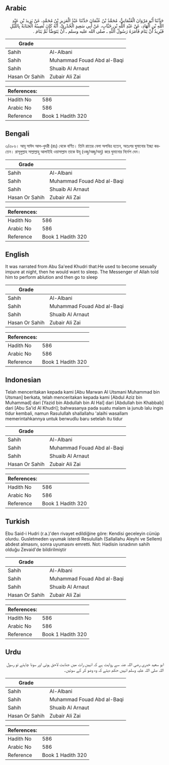 ## Arabic


<div dir="rtl" lang="ar" style={{fontSize:'larger',backgroundColor:'#f8f9fa',padding:20}}>
حَدَّثَنَا أَبُو مَرْوَانَ الْعُثْمَانِيُّ، مُحَمَّدُ بْنُ عُثْمَانَ حَدَّثَنَا عَبْدُ الْعَزِيزِ بْنُ مُحَمَّدٍ، عَنْ يَزِيدَ بْنِ عَبْدِ اللَّهِ بْنِ الْهَادِ، عَنْ عَبْدِ اللَّهِ بْنِ خَبَّابٍ، عَنْ أَبِي سَعِيدٍ الْخُدْرِيِّ، أَنَّهُ كَانَ تُصِيبُهُ الْجَنَابَةُ بِاللَّيْلِ فَيُرِيدُ أَنْ يَنَامَ فَأَمَرَهُ رَسُولُ اللَّهِ ـ صلى الله عليه وسلم ـ أَنْ يَتَوَضَّأَ ثُمَّ يَنَامَ ‏.‏
</div>
<div style={{backgroundColor:'#f8f9fa',padding:20, marginBottom: 10}}><table> <thead> <tr> <th>Grade</th> <th></th> </tr> </thead> <tbody> <tr><td>Sahih</td><td>Al-Albani</td></tr><tr><td>Sahih</td><td>Muhammad Fouad Abd al-Baqi</td></tr><tr><td>Sahih</td><td>Shuaib Al Arnaut</td></tr><tr><td>Hasan Or Sahih</td><td>Zubair Ali Zai</td></tr></tbody></table><table> <thead> <tr> <th>References:</th> <th></th> </tr> </thead> <tbody><tr><td>Hadith No</td><td>586</td></tr><tr><td>Arabic No</td><td>586</td></tr><tr><td>Reference</td><td>Book 1 Hadith 320</td></tr></tbody></table></div>

## Bengali


<div dir="ltr" lang="bn" style={{fontSize:'larger',backgroundColor:'#f8f9fa',padding:20}}>
৩/৫৮৬। আবূ সাঈদ আল-খুদরী (রাঃ) থেকে বর্ণিত। তিনি রাতের বেলা অপবিত্র হতেন, অতঃপর ঘুমানোর ইচ্ছা করতেন। রাসূলুল্লাহ সাল্লাল্লাহু আলাইহি ওয়াসাল্লাম তাকে উযূ (ওজু/অজু/অযু) করে ঘুমানোর নির্দেশ দেন।
</div>
<div style={{backgroundColor:'#f8f9fa',padding:20, marginBottom: 10}}><table> <thead> <tr> <th>Grade</th> <th></th> </tr> </thead> <tbody> <tr><td>Sahih</td><td>Al-Albani</td></tr><tr><td>Sahih</td><td>Muhammad Fouad Abd al-Baqi</td></tr><tr><td>Sahih</td><td>Shuaib Al Arnaut</td></tr><tr><td>Hasan Or Sahih</td><td>Zubair Ali Zai</td></tr></tbody></table><table> <thead> <tr> <th>References:</th> <th></th> </tr> </thead> <tbody><tr><td>Hadith No</td><td>586</td></tr><tr><td>Arabic No</td><td>586</td></tr><tr><td>Reference</td><td>Book 1 Hadith 320</td></tr></tbody></table></div>

## English


<div dir="ltr" lang="en" style={{fontSize:'larger',backgroundColor:'#f8f9fa',padding:20}}>
It was narrated from Abu Sa'eed Khudri that:He used to become sexually impure at night, then he would want to sleep. The Messenger of Allah told him to perform ablution and then go to sleep
</div>
<div style={{backgroundColor:'#f8f9fa',padding:20, marginBottom: 10}}><table> <thead> <tr> <th>Grade</th> <th></th> </tr> </thead> <tbody> <tr><td>Sahih</td><td>Al-Albani</td></tr><tr><td>Sahih</td><td>Muhammad Fouad Abd al-Baqi</td></tr><tr><td>Sahih</td><td>Shuaib Al Arnaut</td></tr><tr><td>Hasan Or Sahih</td><td>Zubair Ali Zai</td></tr></tbody></table><table> <thead> <tr> <th>References:</th> <th></th> </tr> </thead> <tbody><tr><td>Hadith No</td><td>586</td></tr><tr><td>Arabic No</td><td>586</td></tr><tr><td>Reference</td><td>Book 1 Hadith 320</td></tr></tbody></table></div>

## Indonesian


<div dir="ltr" lang="id" style={{fontSize:'larger',backgroundColor:'#f8f9fa',padding:20}}>
Telah menceritakan kepada kami [Abu Marwan Al Utsmani Muhammad bin Utsman] berkata, telah menceritakan kepada kami [Abdul Aziz bin Muhammad] dari [Yazid bin Abdullah bin Al Hal] dari [Abdullah bin Khabbab] dari [Abu Sa'id Al Khudri]; bahwasanya pada suatu malam ia junub lalu ingin tidur kembali, namun Rasulullah shallallahu 'alaihi wasallam memerintahkannya untuk berwudlu baru setelah itu tidur
</div>
<div style={{backgroundColor:'#f8f9fa',padding:20, marginBottom: 10}}><table> <thead> <tr> <th>Grade</th> <th></th> </tr> </thead> <tbody> <tr><td>Sahih</td><td>Al-Albani</td></tr><tr><td>Sahih</td><td>Muhammad Fouad Abd al-Baqi</td></tr><tr><td>Sahih</td><td>Shuaib Al Arnaut</td></tr><tr><td>Hasan Or Sahih</td><td>Zubair Ali Zai</td></tr></tbody></table><table> <thead> <tr> <th>References:</th> <th></th> </tr> </thead> <tbody><tr><td>Hadith No</td><td>586</td></tr><tr><td>Arabic No</td><td>586</td></tr><tr><td>Reference</td><td>Book 1 Hadith 320</td></tr></tbody></table></div>

## Turkish


<div dir="ltr" lang="tr" style={{fontSize:'larger',backgroundColor:'#f8f9fa',padding:20}}>
Ebu Said-i Hudri (r.a.)'den rivayet edildiğine göre: Kendisi geceleyin cünüp olurdu. Gusletmeden uyumak isterdi Resulullah (Sallallahu Aleyhi ve Sellem) abdest almasını, sonra uyumasını emretti. Not: Hadisin isnadının sahih olduğu Zevaid'de bildirilmiştir
</div>
<div style={{backgroundColor:'#f8f9fa',padding:20, marginBottom: 10}}><table> <thead> <tr> <th>Grade</th> <th></th> </tr> </thead> <tbody> <tr><td>Sahih</td><td>Al-Albani</td></tr><tr><td>Sahih</td><td>Muhammad Fouad Abd al-Baqi</td></tr><tr><td>Sahih</td><td>Shuaib Al Arnaut</td></tr><tr><td>Hasan Or Sahih</td><td>Zubair Ali Zai</td></tr></tbody></table><table> <thead> <tr> <th>References:</th> <th></th> </tr> </thead> <tbody><tr><td>Hadith No</td><td>586</td></tr><tr><td>Arabic No</td><td>586</td></tr><tr><td>Reference</td><td>Book 1 Hadith 320</td></tr></tbody></table></div>

## Urdu


<div dir="rtl" lang="ur" style={{fontSize:'larger',backgroundColor:'#f8f9fa',padding:20}}>
ابو سعید خدری رضی اللہ عنہ سے روایت ہے کہ انہیں رات میں جنابت لاحق ہوتی اور سونا چاہتے تو رسول اللہ صلی اللہ علیہ وسلم انہیں حکم دیتے کہ وہ وضو کر کے سوئیں۔
</div>
<div style={{backgroundColor:'#f8f9fa',padding:20, marginBottom: 10}}><table> <thead> <tr> <th>Grade</th> <th></th> </tr> </thead> <tbody> <tr><td>Sahih</td><td>Al-Albani</td></tr><tr><td>Sahih</td><td>Muhammad Fouad Abd al-Baqi</td></tr><tr><td>Sahih</td><td>Shuaib Al Arnaut</td></tr><tr><td>Hasan Or Sahih</td><td>Zubair Ali Zai</td></tr></tbody></table><table> <thead> <tr> <th>References:</th> <th></th> </tr> </thead> <tbody><tr><td>Hadith No</td><td>586</td></tr><tr><td>Arabic No</td><td>586</td></tr><tr><td>Reference</td><td>Book 1 Hadith 320</td></tr></tbody></table></div>